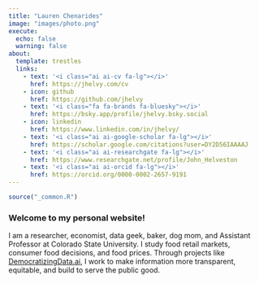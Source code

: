 ```yaml
---
title: "Lauren Chenarides"
image: "images/photo.png"
execute: 
  echo: false
  warning: false
about:
  template: trestles
  links:
    - text: '<i class="ai ai-cv fa-lg"></i>'
      href: https://jhelvy.com/cv
    - icon: github
      href: https://github.com/jhelvy
    - text: '<i class="fa fa-brands fa-bluesky"></i>'
      href: https://bsky.app/profile/jhelvy.bsky.social
    - icon: linkedin
      href: https://www.linkedin.com/in/jhelvy/
    - text: '<i class="ai ai-google-scholar fa-lg"></i>'
      href: https://scholar.google.com/citations?user=DY2D56IAAAAJ
    - text: '<i class="ai ai-researchgate fa-lg"></i>'
      href: https://www.researchgate.net/profile/John_Helveston
    - text: '<i class="ai ai-orcid fa-lg"></i>'
      href: https://orcid.org/0000-0002-2657-9191
---
```


```r
source("_common.R")
```

### Welcome to my personal website!

I am a researcher, economist, data geek, baker, dog mom, and Assistant Professor at Colorado State University. I study food retail markets, consumer food decisions, and food prices. Through projects like [DemocratizingData.ai](https://democratizingdata.ai/), I work to make information more transparent, equitable, and build to serve the public good.  

